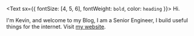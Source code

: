 <Text sx={{ fontSize: [4, 5, 6], fontWeight: `bold`, color: `heading` }}>
  Hi.
</Text>

I'm Kevin, and welcome to my Blog, I am a Senior Engineer, I build useful things for the internet. Visit [my website](https://kevin-rodrigues.co.uk/).
